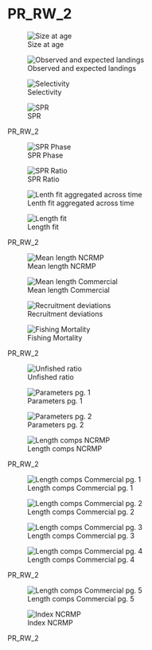 # PR_RW_2 {.unnumbered}

::: {#PR_RW_2-fig-group1 layout-ncol="2"}
![Size at age](/Scenarios/PR_RW_2/plots/bio1_sizeatage.png)

![Observed and expected landings](/Scenarios/PR_RW_2/plots/catch3_observed_and_expected_landings_(if_different).png)

![Selectivity](/Scenarios/PR_RW_2/plots/sel01_multiple_fleets_length1.png)

![SPR](/Scenarios/PR_RW_2/plots/SPR1_series.png)

PR_RW_2
:::

::: {#fig-PR_RW_2-group2 layout-ncol="2"}
![SPR Phase](/Scenarios/PR_RW_2/plots/SPR4_phase.png)

![SPR Ratio](/Scenarios/PR_RW_2/plots/SPR3_ratiointerval.png)

![Lenth fit aggregated across time](/Scenarios/PR_RW_2/plots/comp_lenfit__aggregated_across_time.png)

![Length fit](/Scenarios/PR_RW_2/plots/comp_lenfit__multi-fleet_comparison.png)

PR_RW_2
:::

::: {#fig-PR_RW_2-group3 layout-ncol="2"}
![Mean length NCRMP](/Scenarios/PR_RW_2/plots/comp_lenfit_data_weighting_TA1-8_NCRMP.png)

![Mean length Commercial](/Scenarios/PR_RW_2/plots/comp_lenfit_data_weighting_TA1-8_Commercial.png)

![Recruitment deviations](/Scenarios/PR_RW_2/plots/recdevs1_points.png)

![Fishing Mortality](/Scenarios/PR_RW_2/plots/ts_summaryF.png)

PR_RW_2
:::

::: {#fig-PR_RW_2-group4 layout-ncol="2"}
![Unfished ratio](/Scenarios/PR_RW_2/plots/ts9_Fraction_of_unfished_spawning_output.png)

![Parameters pg. 1](/Scenarios/PR_RW_2/plots/parameter_distributions_page1.png)

![Parameters pg. 2](/Scenarios/PR_RW_2/plots/parameter_distributions_page2.png)

![Length comps NCRMP](/Scenarios/PR_RW_2/plots/comp_lenfit_flt2mkt0.png)

PR_RW_2
:::

::: {#fig-PR_RW_2-group5 layout-ncol="2"}
![Length comps Commercial pg. 1](/Scenarios/PR_RW_2/plots/comp_lenfit_flt1mkt0_page1.png)

![Length comps Commercial pg. 2](/Scenarios/PR_RW_2/plots/comp_lenfit_flt1mkt0_page2.png)

![Length comps Commercial pg. 3](/Scenarios/PR_RW_2/plots/comp_lenfit_flt1mkt0_page3.png)

![Length comps Commercial pg. 4](/Scenarios/PR_RW_2/plots/comp_lenfit_flt1mkt0_page4.png)

PR_RW_2
:::

::: {#fig-PR_RW_2-group6 layout-ncol="2"}
![Length comps Commercial pg. 5](/Scenarios/PR_RW_2/plots/comp_lenfit_flt1mkt0_page5.png)

![Index NCRMP](/Scenarios/PR_RW_2/plots/index2_cpuefit_NCRMP.png)

PR_RW_2
:::
